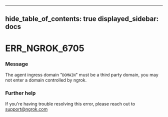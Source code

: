 

---
hide_table_of_contents: true
displayed_sidebar: docs
---


# ERR_NGROK_6705

### Message
The agent ingress domain "`DOMAIN`" must be a third party domain, you may not enter a domain controlled by ngrok.

<ErrorDetails />



### Further help
If you're having trouble resolving this error, please reach out to [support@ngrok.com](mailto:support@ngrok.com?subject=Help%20with%20ERR_NGROK_6705)

